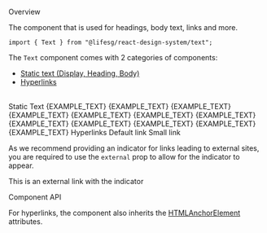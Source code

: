 
<Meta title="General/Text/Introduction" component={Text} />

<Title>Text</Title>

<Secondary>Overview</Secondary>

The component that is used for headings, body text, links and more.

```tsx
import { Text } from "@lifesg/react-design-system/text";
```

The `Text` component comes with 2 categories of components:

-   [Static text (Display, Heading, Body)](#static)
-   [Hyperlinks](#hyperlink)

<br />

<a id="static">
    <Heading3>Static Text</Heading3>
</a>


<Preview>
    <Story name="Introduction">
        <DisplayContainer>
            <TextDisplay variant="D1">
                <Text.D1>{EXAMPLE_TEXT}</Text.D1>
            </TextDisplay>
            <TextDisplay variant="D2">
                <Text.D2>{EXAMPLE_TEXT}</Text.D2>
            </TextDisplay>
            <TextDisplay variant="DBody">
                <Text.DBody>{EXAMPLE_TEXT}</Text.DBody>
            </TextDisplay>
            <TextDisplay variant="H1">
                <Text.H1>{EXAMPLE_TEXT}</Text.H1>
            </TextDisplay>
            <TextDisplay variant="H2">
                <Text.H2>{EXAMPLE_TEXT}</Text.H2>
            </TextDisplay>
            <TextDisplay variant="H3">
                <Text.H3>{EXAMPLE_TEXT}</Text.H3>
            </TextDisplay>
            <TextDisplay variant="H4">
                <Text.H4>{EXAMPLE_TEXT}</Text.H4>
            </TextDisplay>
            <TextDisplay variant="H5">
                <Text.H5>{EXAMPLE_TEXT}</Text.H5>
            </TextDisplay>
            <TextDisplay variant="H6">
                <Text.H6>{EXAMPLE_TEXT}</Text.H6>
            </TextDisplay>
            <TextDisplay variant="Body">
                <Text.Body>{EXAMPLE_TEXT}</Text.Body>
            </TextDisplay>
            <TextDisplay variant="BodySmall">
                <Text.BodySmall>{EXAMPLE_TEXT}</Text.BodySmall>
            </TextDisplay>
            <TextDisplay variant="XSmall">
                <Text.BodySmall>{EXAMPLE_TEXT}</Text.BodySmall>
            </TextDisplay>
        </DisplayContainer>
    </Story>
</Preview>

<a id="hyperlink">
    <Heading3>Hyperlinks</Heading3>
</a>

<Preview>
    <LinkDiv>
        <Text.Hyperlink.Default href="https://www.life.gov.sg" target="_blank">
            Default link
        </Text.Hyperlink.Default>
        <Text.Hyperlink.Small href="https://www.life.gov.sg" target="_blank">
            Small link
        </Text.Hyperlink.Small>
    </LinkDiv>
</Preview>

As we recommend providing an indicator for links leading to external sites, you are required to use the `external` prop to allow for the indicator to appear.

<Preview>
    <Text.Hyperlink.Default
        href="https://www.google.com"
        target="_blank"
        external
    >
        This is an external link with the indicator
    </Text.Hyperlink.Default>
</Preview>

<Secondary>Component API</Secondary>

For hyperlinks, the component also inherits the
[HTMLAnchorElement](https://developer.mozilla.org/en-US/docs/Web/API/HTMLAnchorElement)
attributes.

<PropsTable />
